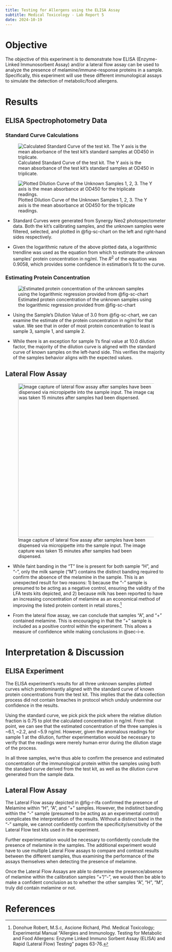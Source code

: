 ```yaml
---
title: Testing for Allergens using the ELISA Assay
subtitle: Medical Toxicology - Lab Report 5
date: 2024-10-19
---
```


# Objective

The objective of this experiment is to demonstrate how ELISA (Enzyme-Linked Immunosorbent Assay) and/or a lateral flow assay can be used to analyze the presence of melamine/immune-response proteins in a sample. Specifically, this experiment will use these different immunological assays to simulate the detection of metabolic/food allergens.

# Results

## ELISA Spectrophotometry Data

### Standard Curve Calculations {#sec-r-e-scc}
![Calculated Standard Curve of the test kit. The Y axis is the mean absorbance of the test kit's standard samples at OD450 in triplicate.](images/sc.png){#fig-sc-chart}

![Plotted Dilution Curve of the Unknown Samples 1, 2, 3. The Y axis is the mean absorbance at OD450 for the triplicate readings.](images/uc.png){#fig-us-chart}

- Standard Curves were generated from Synergy Neo2 photospectometer data. Both the kit's calibrating samples, and the unknown samples were filtered, selected, and plotted in @fig-sc-chart on the left and right-hand sides respectively.

- Given the logarithmic nature of the above plotted data, a logarithmic trendline was used as the equation from which to estimate the unknown samples' protein concentration in ng/ml. The $R^2$ of the equation was 0.9058, which provides some confidence in estimation's fit to the curve.


### Estimating Protein Concentration {#sec-r-e-epc}

![Estimated protein concentration of the unknown samples using the logarithmic regression provided from @fig-sc-chart](images/ec_protein.png){#fig-r-e-epc}

- Using the Sample's Dilution Value of 3.0 from @fig-sc-chart, we can examine the estimate of the protein concentration in ng/ml for that value. We see that in order of most protein concentration to least is sample 3, sample 1, and sample 2.

- While there is an exception for sample 1's final value at 10.0 dilution factor, the majority of the dilution curve is aligned with the standard curve of known samples on the left-hand side. This verifies the majority of the samples behavior aligns with the expected values.

## Lateral Flow Assay {#sec-r-lf}

![Image capture of lateral flow assay after samples have been dispensed via micropipette into the sample input. The image capture was taken 15 minutes after samples had been dispensed.](images/lf_assay_final.JPG){width=5in #fig-r-lfa}

- While faint banding in the "T" line is present for both sample "H", and "-", only the milk sample ("M") contains the distinct banding required to confirm the absence of the melamine in the sample. This is an unexpected result for two reasons: 1) because the "-" sample is presumed to be acting as a negative control, ensuring the validity of the LFA tests kits depicted, and 2) because milk has been reported to have an increasing concentration of melamine as an economical method of improving the listed protein content in retail stores.[^mt_5]

- From the lateral flow assay, we can conclude that samples "A", and "+" contained melamine. This is encouraging in that the "+" sample is included as a positive control within the experiment. This allows a measure of confidence while making conclusions in @sec-i-e.

# Interpretation & Discussion

## ELISA Experiment {#sec-i-e}

The ELISA experiment's results for all three unknown samples plotted curves which predominantly aligned with the standard curve of known protein concentrations from the test kit. This implies that the data collection process did not contain breaches in protocol which unduly undermine our confidence in the results.

Using the standard curve, we pick pick the pick where the relative dilution fraction is 0.75 to plot the calculated concentration in ng/ml. From that point, we can see that the estimated concentration of the three samples is ~6.1, ~2.2, and ~5.9 ng/ml. However, given the anomalous readings for sample 1 at the dilution, further experimentation would be necessary to verify that the readings were merely human error during the dilution stage of the process.

In all three samples, we're thus able to confirm the presence and estimated concentration of the immunological protein within the samples using both the standard curve derived from the test kit, as well as the dilution curve generated from the sample data.

## Lateral Flow Assay {#sec-i-lf}

The Lateral Flow assay depicted in @fig-r-lfa confirmed the presence of Melamine within "H", "A", and "+" samples. However, the indistinct banding within the "-" sample (presumed to be acting as an experimental control) complicates the interpretation of the results. Without a distinct band in the "-" sample, we cannot confidently confirm the specificity/sensitivity of the Lateral Flow test kits used in the experiment. 

Further experimentation would be necessary to confidently conclude the presence of melamine in the samples. The additional experiment would have to use multiple Lateral Flow assays to compare and contrast results between the different samples, thus examining the performance of the assays themselves when detecting the presence of melamine. 

Once the Lateral Flow Assays are able to determine the presence/absence of melamine within the calibration samples "+"/"-", we would then be able to make a confident conclusion as to whether the other samples "A", "H", "M", truly did contain melamine or not.  

# References

[^mt_5]: Donohue Robert, M.S.c, Ascione Richard, Phd. Medical Toxicology; Experimental Manual "Allergies and Immunology. Testing for Metabolic and Food Allergens: Enzyme Linked Immuno Sorbent Assay (ELISA) and Rapid (Lateral Flow) Testing" pages 63-76.
